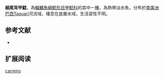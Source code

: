 {{Speciesbox
| name = 細尾背甲鯰
| image = 
| image_width = 250px
| image_caption = 
| status = NE
| status_system = IUCN3.1
| genus = Hisonotus
| species = carreiro
| authority = Carvalho & Reis, 2011
| synonyms = 
}}

'''細尾背甲鯰'''，為[[輻鰭魚綱|輻鰭魚綱]][[鯰形目|鯰形目]][[甲鯰科|甲鯰科]]的其中一[[種|種]]，為熱帶淡水魚，分布於[[南美洲|南美洲]][[巴西|巴西]]Taquari河流域，棲息在底層水域，生活習性不明。

==参考文献==
*{{FishBase_species|genus=Hisonotus|species=carreiro|year=2014|month=12}}

== 扩展阅读 ==
{{refbegin}}
{{wikispecies-inline|Hisonotus carreiro|細尾背甲鯰}}
{{refend}}
{{Taxonbar|from=Q5840153}}

[[Category:背甲鯰屬|carreiro]]